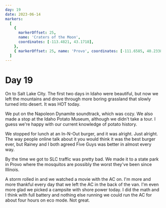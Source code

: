 ```yaml
---
day: 19
date: 2023-06-14
markers:
  [
    {
      markerOffset: 25,
      name: 'Craters of the Moon',
      coordinates: [-113.4821, 43.1718],
    },
    { markerOffset: 25, name: 'Provo', coordinates: [-111.6585, 40.2338] },
  ]
---
```


# Day 19

On to Salt Lake City. The first two days in Idaho were beautiful, but now we left the mountains and drove through more boring grassland that slowly turned into desert. It was HOT today.

We put on the Napoleon Dynamite soundtrack, which was cozy. We also made a stop at the Idaho Potato Museum, although we didn't take a tour. I guess we're happy with our current knowledge of potato history.

We stopped for lunch at an In-N-Out burger, and it was alright. Just alright. The way people online talk about it you would think it was the best burger ever, but Rainey and I both agreed Five Guys was better in almost every way.

By the time we got to SLC traffic was pretty bad. We made it to a state park in Provo where the mosquitos are possibly the worst they've been since Illinois.

A storm rolled in and we watched a movie with the AC on. I'm more and more thankful every day that we left the AC in the back of the van. I'm even more glad we picked a campsite with shore power today. I did the math and I think with full battery and nothing else running we could run the AC for about four hours on eco mode. Not great.
